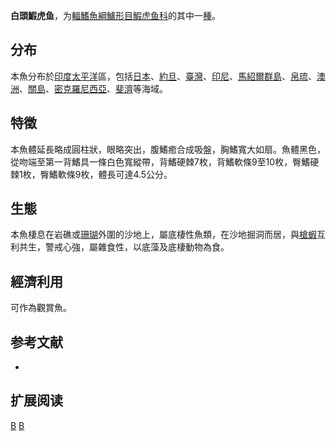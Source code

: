 {{Speciesbox 
| taxon = Lotilia graciliosa
| status = NE
| status_system = IUCN3.1
| authority = [[Klausewitz|Klausewitz]], 1960
| synonyms = 
}}

'''白頭鰕虎鱼'''，为[[輻鰭魚綱|輻鰭魚綱]][[鱸形目|鱸形目]][[鰕虎鱼科|鰕虎鱼科]]的其中一[[種|種]]。

==分布==
本魚分布於[[印度|印度]][[太平洋|太平洋]]區，包括[[日本|日本]]、[[約旦|約旦]]、[[臺灣|臺灣]]、[[印尼|印尼]]、[[馬紹爾群島|馬紹爾群島]]、[[帛琉|帛琉]]、[[澳洲|澳洲]]、[[關島|關島]]、[[密克羅尼西亞|密克羅尼西亞]]、[[斐濟|斐濟]]等海域。

==特徵==
本魚體延長略成圓柱狀，眼略突出，腹鰭癒合成吸盤，胸鰭寬大如扇。魚體黑色，從吻端至第一背鰭具一條白色寬縱帶，背鰭硬棘7枚，背鰭軟條9至10枚，臀鰭硬棘1枚，臀鰭軟條9枚，體長可達4.5公分。

==生態==
本魚棲息在岩礁或[[珊瑚|珊瑚]]外圍的沙地上，屬底棲性魚類，在沙地掘洞而居，與[[槍蝦|槍蝦]]互利共生，警戒心強，屬雜食性，以底藻及底棲動物為食。

==經濟利用==
可作為觀賞魚。

== 参考文献 ==
*{{FishBase_species|genus=Lotilia|species=graciliosa|year=2011|month=12}}

== 扩展阅读 ==
{{refbegin}}
{{wikispecies-inline|Lotilia graciliosa|白頭鰕虎鱼}}
{{refend}}
{{Taxonbar|from=Q1093906}}

[[Category:觀賞魚|B]]
[[Category:白頭鰕虎鱼属|B]]


{{鱸形目小作品}}
